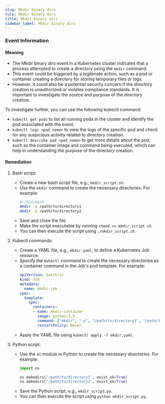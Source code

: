 ```yaml
--- 
slug: Mkdir binary dirs
rule: Mkdir binary dirs
title: Mkdir binary dirs
sidebar_label: Mkdir binary dirs
---
```

                   

### Event Information

#### Meaning

- The Mkdir binary dirs event in a Kubernetes cluster indicates that a process attempted to create a directory using the `mkdir` command.
- This event could be triggered by a legitimate action, such as a pod or container creating a directory for storing temporary files or logs.
- However, it could also be a potential security concern if the directory creation is unauthorized or violates compliance standards. It is important to investigate the source and purpose of the directory creation.

To investigate further, you can use the following kubectl command:
- `kubectl get pods` to list all running pods in the cluster and identify the pod associated with the event.
- `kubectl logs <pod_name>` to view the logs of the specific pod and check for any suspicious activity related to directory creation.
- `kubectl describe pod <pod_name>` to get more details about the pod, such as the container image and command being executed, which can help in understanding the purpose of the directory creation.

#### Remediation

1. Bash script:
   - Create a new bash script file, e.g., `mkdir_script.sh`.
   - Use the `mkdir` command to create the necessary directories. For example:
     ```bash
     #!/bin/bash
     mkdir -p /path/to/directory1
     mkdir -p /path/to/directory2
     ```
   - Save and close the file.
   - Make the script executable by running `chmod +x mkdir_script.sh`.
   - You can then execute the script using `./mkdir_script.sh`.

2. Kubectl commands:
   - Create a YAML file, e.g., `mkdir.yaml`, to define a Kubernetes Job resource.
   - Specify the `kubectl` command to create the necessary directories as a container command in the Job's pod template. For example:
     ```yaml
     apiVersion: batch/v1
     kind: Job
     metadata:
       name: mkdir-job
     spec:
       template:
         spec:
           containers:
           - name: mkdir-container
             image: python:3.9
             command: ["mkdir", "-p", "/path/to/directory1", "/path/to/directory2"]
             restartPolicy: Never
     ```
   - Apply the YAML file using `kubectl apply -f mkdir.yaml`.

3. Python script:
   - Use the `os` module in Python to create the necessary directories. For example:
     ```python
     import os
     
     os.makedirs('/path/to/directory1', exist_ok=True)
     os.makedirs('/path/to/directory2', exist_ok=True)
     ```
   - Save the Python script, e.g., `mkdir_script.py`.
   - You can then execute the script using `python mkdir_script.py`.

 